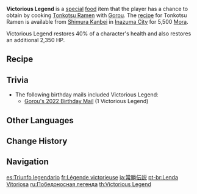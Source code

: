 {{Food Infobox
|id              = 108365
|description     = The side dishes have been piled high to form a sight as moving as Gorou's own motivations. As you finish the noodles and soup all in one go and pat your stomach in satisfaction, you look up and see Gorou... smiling radiantly as his tail wags from side to side (the latter probably unbeknownst to him!)
|type            = Recovery Dishes
|effectType      = Healing
|effect          = Restores '''40'''% of Max HP and an additional '''2,350''' HP to the selected character.
|eff_att1        = HP Restore
|eff_att2        = HP Restore Percent
|eff_att3        = HP Restore Fixed
|quality         = 3
|base            = Tonkotsu Ramen
|character       = Gorou
}}
'''Victorious Legend''' is a [[Special Dish|special]] [[food]] item that the player has a chance to obtain by cooking [[Tonkotsu Ramen]] with [[Gorou]]. The [[recipe]] for Tonkotsu Ramen is available from [[Shimura Kanbei]] in [[Inazuma City]] for 5,500 [[Mora]].

Victorious Legend restores 40% of a character's health and also restores an additional 2,350 HP.

==Recipe==
{{Recipe
|type = Cooking
|Raw Meat = 4
|Flour = 3
|Bamboo Shoot = 2
|Bird Egg = 1
|sort = Raw Meat;Flour;Bamboo Shoot;Bird Egg
|character = Gorou
}}

==Trivia==
*The following birthday mails included Victorious Legend:
**[[Mail/Cake! (2022-05-18)|Gorou's 2022 Birthday Mail]] (1 Victorious Legend)

==Other Languages==
{{Other Languages
|en      = Victorious Legend
|zhs     = 常胜传说
|zhs_rm  = Chángshèng Chuán​shuō
|zht     = 常勝傳說
|zht_rm  = Chángshèng Chuán​shuō
|zh_tl   = Ever-Victorious Legend
|ja      = 常勝伝説
|ja_rm   = Joushou Densetsu
|ja_tl   = Ever-Victorious Legend
|ko      = 무패의 전설
|ko_rm   = Mupae-ui Jeonseol
|ko_tl   = Never Defeat Legend
|es      = Triunfo legendario
|es_tl   = Legendary Triumph
|fr      = Légende victorieuse
|fr_tl   = Victorious Legend
|ru      = Победоносная легенда
|ru_tl   = Victorious Legend
|th      = Victorious Legend
|vi      = Thường Thắng Truyền Thuyết
|vi_tl   = 
|de      = Legende der Unbesiegbarkeit
|de_tl   = Legend of Invincibility
|id      = Victorious Legend
|pt      = Lenda Vitoriosa
|pt_tl   = Victorious Legend
|tr      = Efsanevi Zafer
|tr_tl   = 
|it      = Leggenda trionfante
|it_tl   = 
}}

==Change History==
{{Change History|2.3}}

==Navigation==
{{Food Navbox|type=Special Dishes}}

[[es:Triunfo legendario]]
[[fr:Légende victorieuse]]
[[ja:常勝伝説]]
[[pt-br:Lenda Vitoriosa]]
[[ru:Победоносная легенда]]
[[th:Victorious Legend]]